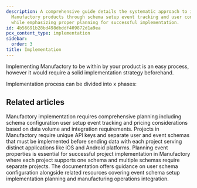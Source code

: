 ```yaml
---
description: A comprehensive guide details the systematic approach to integrating
  Manufactory products through schema setup event tracking and user configuration
  while emphasizing proper planning for successful implementation.
id: 4b56691b28bd498dbddf409872d1a9ea
pcx_content_type: implementation
sidebar:
  order: 3
title: Implementation
---
```


Implementing Manufactory to be within by your product is an easy process, however it would require a solid implementation strategy beforehand.

Implementation process can be divided into x phases:



<PageTree />


## Related articles
<CardGrid>
<LinkTitleCard header="<b>Implementation > Planning</b>" href="/products/manufactory/implementation/planning/" > Manufactory implementation requires comprehensive planning including schema configuration user setup event tracking and pricing considerations based on data volume and integration requirements. </LinkTitleCard>
<LinkTitleCard header="<b>Manufactory > Projects</b>" href="/products/manufactory/projects/" > Projects in Manufactory require unique API keys and separate user and event schemas that must be implemented before sending data with each project serving distinct applications like iOS and Android platforms. </LinkTitleCard>
<LinkTitleCard header="<b>Manufactory > Events</b>" href="/products/manufactory/events/" > Planning event properties is essential for successful project implementation in Manufactory where each project supports one schema and multiple schemas require separate projects. </LinkTitleCard>
<LinkTitleCard header="<b>Implementation > Configuring user schema</b>" href="/products/manufactory/implementation/configuring_users_schema/" > The documentation offers guidance on user schema configuration alongside related resources covering event schema setup implementation planning and manufacturing operations integration. </LinkTitleCard>
</CardGrid>